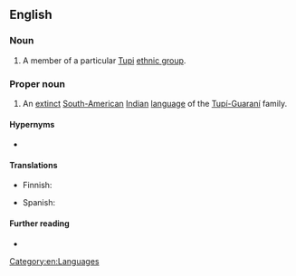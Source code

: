 {{also|tupinamba}}
==English==

===Noun===
{{en-noun|s|Tupinambá}}

# A member of a particular [[Tupi]] [[ethnic group]].

===Proper noun===
{{en-proper noun}}

# An [[extinct]] [[South American|South-American]] [[Indian]] [[language]] of the [[w:Tupí-Guaraní|Tupí-Guaraní]] family.

====Hypernyms====
* {{l|en|Tupi}}

====Translations====
{{trans-top|language}}
* Finnish: {{t|fi|tupinambá}}
{{trans-mid}}
* Spanish: {{t+|es|tupinambá|m}}
{{trans-bottom}}

====Further reading====
* {{ethnologue|code=tpn}}

[[Category:en:Languages]]